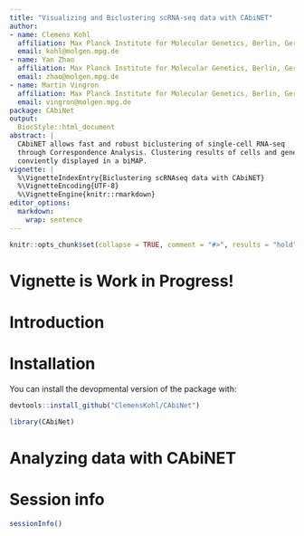 ```yaml
---
title: "Visualizing and Biclustering scRNA-seq data with CAbiNET"
author:
- name: Clemens Kohl
  affiliation: Max Planck Institute for Molecular Genetics, Berlin, Germany
  email: kohl@molgen.mpg.de
- name: Yan Zhao
  affiliation: Max Planck Institute for Molecular Genetics, Berlin, Germany
  email: zhao@molgen.mpg.de
- name: Martin Vingron
  affiliation: Max Planck Institute for Molecular Genetics, Berlin, Germany
  email: vingron@molgen.mpg.de
package: CAbiNet
output:
  BiocStyle::html_document
abstract: |
  CAbiNET allows fast and robust biclustering of single-cell RNA-seq
  through Correspondence Analysis. Clustering results of cells and genes can be
  conviently displayed in a biMAP.
vignette: |
  %\VignetteIndexEntry{Biclustering scRNAseq data with CAbiNET}
  %\VignetteEncoding{UTF-8}
  %\VignetteEngine{knitr::rmarkdown}
editor_options: 
  markdown: 
    wrap: sentence
---
```


```r
knitr::opts_chunk$set(collapse = TRUE, comment = "#>", results = "hold")
```

# Vignette is Work in Progress!

# Introduction

# Installation

You can install the devopmental version of the package with:
```r
devtools::install_github("ClemensKohl/CAbiNet")
```

```r
library(CAbiNet)
```

# Analyzing data with CAbiNET


# Session info {.unnumbered}

```r
sessionInfo()
```
